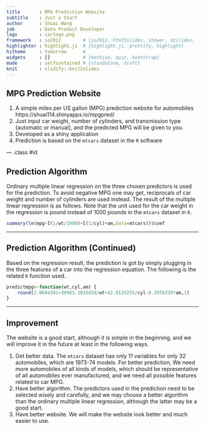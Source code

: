 ```yaml
---
title       : MPG Prediction Website
subtitle    : Just a Start
author      : Shuai Wang
job         : Data Product Developer
logo        : carlogo.png
framework   : io2012        # {io2012, html5slides, shower, dzslides, ...}
highlighter : highlight.js  # {highlight.js, prettify, highlight}
hitheme     : tomorrow      # 
widgets     : []            # {mathjax, quiz, bootstrap}
mode        : selfcontained # {standalone, draft}
knit        : slidify::knit2slides
---
```


## MPG Prediction Website

1. A simple miles per US gallon (MPG) prediction website for automobiles  
https://shuai114.shinyapps.io/mpgpred/
2. Just input car weight, number of cylinders, and transmission type (automatic or manual), and the predicted MPG will be given to you.
3. Developed as a shiny application
4. Prediction is based on the `mtcars` dataset in the `R` software

--- .class #id 

## Prediction Algorithm

Ordinary multiple linear regression on the three chosen predictors is used for the prediction. To avoid negative MPG one may get, reciprocals of car weight and number of cylinders are used instead. The result of the multiple linear regression is as follows. Note that the unit used for the car weight in the regression is pound instead of 1000 pounds in the `mtcars` dataset in `R`.

```r
summary(lm(mpg~I(1/wt/1000)+I(1/cyl)+am,data=mtcars))$coef
```

---

## Prediction Algorithm (Continued)

Based on the regression result, the prediction is got by simply plugging in the three features of a car into the regression equation. The following is the related `R` function used.

```r
predictmpg<-function(wt,cyl,am) {
    round(2.0604201+30963.3035459/wt+42.8135255/cyl-0.3976339*am,1)
}
```

---

## Improvement

The website is a good start, although it is simple in the beginning, and we will improve it in the future at least in the following ways.

1. Get better data. The `mtcars` dataset has only 11 variables for only 32 automobiles, which are 1973-74 models. For better prediction, We need more automobiles of all kinds of models, which should be representative of all automobiles ever manufactured, and we need all possible features related to car MPG.
2. Have better algorithm. The predictors used in the prediction need to be selected wisely and carefully, and we may choose a better algorithm than the ordinary multiple linear regression, although the latter may be a good start.
3. Have better website. We will make the website look better and much easier to use.
